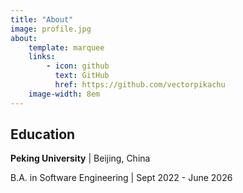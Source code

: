 ```yaml
---
title: "About"
image: profile.jpg
about:
    template: marquee
    links:
        - icon: github
          text: GitHub
          href: https://github.com/vectorpikachu
    image-width: 8em
---
```




## Education

**Peking University** | Beijing, China

B.A. in Software Engineering | Sept 2022 - June 2026


